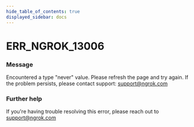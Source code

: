 ```yaml
---
hide_table_of_contents: true
displayed_sidebar: docs
---
```



# ERR_NGROK_13006

### Message
Encountered a type "never" value. Please refresh the page and try again. If the problem persists, please contact support: support@ngrok.com

<ErrorDetails error='err_ngrok_13006' />


### Further help
If you're having trouble resolving this error, please reach out to [support@ngrok.com](mailto:support@ngrok.com?subject=Help%20with%20ERR_NGROK_13006)

